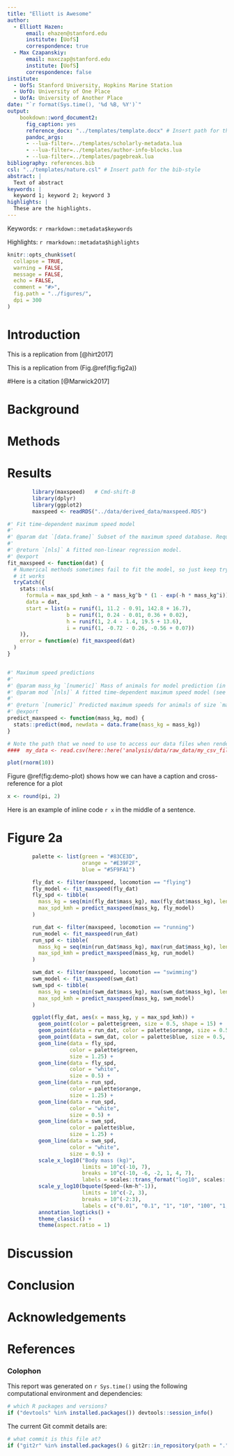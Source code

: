 ```yaml
---
title: "Elliott is Awesome"
author:
  - Elliott Hazen:
      email: ehazen@stanford.edu
      institute: [UofS]
      correspondence: true
  - Max Czapanskiy:
      email: maxczap@stanford.edu
      institute: [UofS]
      correspondence: false
institute:
  - UofS: Stanford University, Hopkins Marine Station
  - UofO: University of One Place
  - UofA: University of Another Place
date: "`r format(Sys.time(), '%d %B, %Y')`"
output: 
    bookdown::word_document2:
      fig_caption: yes
      reference_docx: "../templates/template.docx" # Insert path for the DOCX file
      pandoc_args:
      - --lua-filter=../templates/scholarly-metadata.lua
      - --lua-filter=../templates/author-info-blocks.lua
      - --lua-filter=../templates/pagebreak.lua
bibliography: references.bib
csl: "../templates/nature.csl" # Insert path for the bib-style
abstract: |
  Text of abstract
keywords: |
  keyword 1; keyword 2; keyword 3
highlights: |
  These are the highlights. 
---
```


<!-- This is the format for text comments that will be ignored during renderings. Do not put R code in these comments because it will not be ignored. -->

<!-- With the following code you can access and display values from the yml header above. -->

Keywords: `r rmarkdown::metadata$keywords`

Highlights: `r rmarkdown::metadata$highlights`

<!-- The following code chunk defines some general settings how code chunks should behave. -->

```r
knitr::opts_chunk$set(
  collapse = TRUE,
  warning = FALSE,
  message = FALSE,
  echo = FALSE,
  comment = "#>",
  fig.path = "../figures/",
  dpi = 300
)
```

<!-- The actual document text starts here: -->

# Introduction

This is a replication from [@hirt2017] 

This is a replication from (Fig.\@ref(fig:fig2a))

#Here is a citation [@Marwick2017]

# Background

# Methods

# Results

```r
        library(maxspeed)   # Cmd-shift-B
        library(dplyr)
        library(ggplot2)
        maxspeed <- readRDS("../data/derived_data/maxspeed.RDS")
```

```r
#' Fit time-dependent maximum speed model
#'
#' @param dat `[data.frame]` Subset of the maximum speed database. Requires columns `max_spd_kmh` and `mass_kg`.
#'
#' @return `[nls]` A fitted non-linear regression model.
#' @export
fit_maxspeed <- function(dat) {
  # Numerical methods sometimes fail to fit the model, so just keep trying until
  # it works
  tryCatch({
    stats::nls(
      formula = max_spd_kmh ~ a * mass_kg^b * (1 - exp(-h * mass_kg^i)),
      data = dat,
      start = list(a = runif(1, 11.2 - 0.91, 142.8 + 16.7),
                   b = runif(1, 0.24 - 0.01, 0.36 + 0.02),
                   h = runif(1, 2.4 - 1.4, 19.5 + 13.6),
                   i = runif(1, -0.72 - 0.26, -0.56 + 0.07))
    )},
    error = function(e) fit_maxspeed(dat)
  )
}


#' Maximum speed predictions
#'
#' @param mass_kg `[numeric]` Mass of animals for model prediction (in kg)
#' @param mod `[nls]` A fitted time-dependent maximum speed model (see `fit_maxspeed()`)
#'
#' @return `[numeric]` Predicted maximum speeds for animals of size `mass_kg`
#' @export
predict_maxspeed <- function(mass_kg, mod) {
  stats::predict(mod, newdata = data.frame(mass_kg = mass_kg))
}

```

<!-- Here's some example analysis code: -->

```r
# Note the path that we need to use to access our data files when rendering this document
####  my_data <- read.csv(here::here('analysis/data/raw_data/my_csv_file.csv'))
```

```r
plot(rnorm(10))
```

Figure \@ref(fig:demo-plot) shows how we can have a caption and cross-reference for a plot

```r
x <- round(pi, 2)
```

Here is an example of inline code `r x` in the middle of a sentence.

# Figure 2a

```r
        palette <- list(green = "#83CE3D",
                        orange = "#E39F2F",
                        blue = "#5F9FA1")

        fly_dat <- filter(maxspeed, locomotion == "flying")
        fly_model <- fit_maxspeed(fly_dat)
        fly_spd <- tibble(
          mass_kg = seq(min(fly_dat$mass_kg), max(fly_dat$mass_kg), length.out = 1000),
          max_spd_kmh = predict_maxspeed(mass_kg, fly_model)
        )

        run_dat <- filter(maxspeed, locomotion == "running")
        run_model <- fit_maxspeed(run_dat)
        run_spd <- tibble(
          mass_kg = seq(min(run_dat$mass_kg), max(run_dat$mass_kg), length.out = 1000),
          max_spd_kmh = predict_maxspeed(mass_kg, run_model)
        )

        swm_dat <- filter(maxspeed, locomotion == "swimming")
        swm_model <- fit_maxspeed(swm_dat)
        swm_spd <- tibble(
          mass_kg = seq(min(swm_dat$mass_kg), max(swm_dat$mass_kg), length.out = 1000),
          max_spd_kmh = predict_maxspeed(mass_kg, swm_model)
        )

        ggplot(fly_dat, aes(x = mass_kg, y = max_spd_kmh)) +
          geom_point(color = palette$green, size = 0.5, shape = 15) +
          geom_point(data = run_dat, color = palette$orange, size = 0.5, shape = 16) +
          geom_point(data = swm_dat, color = palette$blue, size = 0.5, shape = 17) +
          geom_line(data = fly_spd, 
                    color = palette$green, 
                    size = 1.25) +
          geom_line(data = fly_spd, 
                    color = "white", 
                    size = 0.5) +
          geom_line(data = run_spd, 
                    color = palette$orange, 
                    size = 1.25) +
          geom_line(data = run_spd, 
                    color = "white", 
                    size = 0.5) +
          geom_line(data = swm_spd, 
                    color = palette$blue, 
                    size = 1.25) +
          geom_line(data = swm_spd, 
                    color = "white", 
                    size = 0.5) +
          scale_x_log10("Body mass (kg)",
                        limits = 10^c(-10, 7),
                        breaks = 10^c(-10, -6, -2, 1, 4, 7),
                        labels = scales::trans_format("log10", scales::math_format(10^.x))) +
          scale_y_log10(bquote(Speed~(km~h^-1)),
                        limits = 10^c(-2, 3),
                        breaks = 10^(-2:3),
                        labels = c("0.01", "0.1", "1", "10", "100", "1,000")) +
          annotation_logticks() +
          theme_classic() +
          theme(aspect.ratio = 1)
```

# Discussion

# Conclusion

# Acknowledgements

<!-- The following line inserts a page break  -->

\newpage

# References

<!-- The following line ensures the references appear here for the MS Word or HTML output files, rather than right at the end of the document (this will not work for PDF files):  -->

::: {#refs}
:::

\newpage

### Colophon

This report was generated on `r Sys.time()` using the following computational environment and dependencies:

```r
# which R packages and versions?
if ("devtools" %in% installed.packages()) devtools::session_info()
```

The current Git commit details are:

```r
# what commit is this file at? 
if ("git2r" %in% installed.packages() & git2r::in_repository(path = ".")) git2r::repository(here::here())  
```

